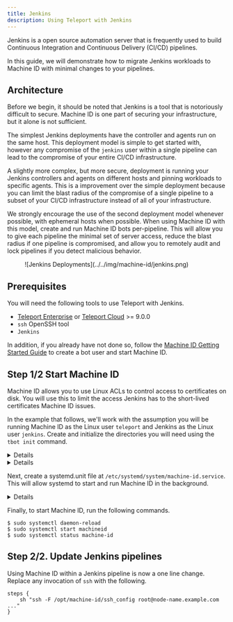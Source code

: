 ```yaml
---
title: Jenkins
description: Using Teleport with Jenkins
---
```


Jenkins is a open source automation server that is frequently used to build
Continuous Integration and Continuous Delivery (CI/CD) pipelines.

In this guide, we will demonstrate how to migrate Jenkins workloads to
Machine ID with minimal changes to your pipelines.

## Architecture

Before we begin, it should be noted that Jenkins is a tool that is notoriously
difficult to secure. Machine ID is one part of securing your infrastructure,
but it alone is not sufficient.

The simplest Jenkins deployments have the controller and agents run on the
same host. This deployment model is simple to get started with, however any
compromise of the `jenkins` user within a single pipeline can lead to the
compromise of your entire CI/CD infrastructure.

A slightly more complex, but more secure, deployment is running your Jenkins
controllers and agents on different hosts and pinning workloads to specific
agents. This is a improvement over the simple deployment because you can limit
the blast radius of the compromise of a single pipeline to a subset of your
CI/CD infrastructure instead of all of your infrastructure.

We strongly encourage the use of the second deployment model whenever possible,
with ephemeral hosts when possible. When using Machine ID with this model,
create and run Machine ID bots per-pipeline. This will allow you to give each
pipeline the minimal set of server access, reduce the blast radius if one
pipeline is compromised, and allow you to remotely audit and lock pipelines if
you detect malicious behavior.

<Figure align="left" bordered caption="Jenkins Deployments">
  ![Jenkins Deployments](../../img/machine-id/jenkins.png)
</Figure>

## Prerequisites

You will need the following tools to use Teleport with Jenkins.

- [Teleport Enterprise](../../enterprise/introduction.mdx) or [Teleport Cloud](../../cloud/introduction.mdx) >= 9.0.0 
- `ssh` OpenSSH tool
- `Jenkins`

In addition, if you already have not done so, follow the
[Machine ID Getting Started Guide](../../docs/pages/machine-id/getting-started.mdx)
to create a bot user and start Machine ID.

## Step 1/2 Start Machine ID

Machine ID allows you to use Linux ACLs to control access to certificates on
disk. You will use this to limit the access Jenkins has to the short-lived
certificates Machine ID issues.

In the example that follows, we'll work with the assumption you will be running
Machine ID as the Linux user `teleport` and Jenkins as the Linux user
`jenkins`. Create and initialize the directories you will need using the
`tbot init` command.

<Details scope={["cloud"]} scopeOnly={true}>
```code
$ tbot init \
    --destination-dir=/opt/machine-id \
    --bot-user=teleport \
    --owner=teleport:teleport \
    --reader-user=jenkins \
    --auth-server=example.teleport.sh:443
```
</Details>
<Details scope={["oss","enterprise"]} scopeOnly={true}>
```code
$ tbot init \
    --destination-dir=/opt/machine-id \
    --bot-user=teleport \
    --owner=teleport:teleport \
    --reader-user=jenkins \
    --auth-server=auth.example.com:3025
```
</Details>

Next, create a systemd.unit file at `/etc/systemd/system/machine-id.service`.
This will allow systemd to start and run Machine ID in the background.

<Details scope={["cloud"]} scopeOnly={true}>
```code
[Unit]
Description=Teleport Machine ID Service
After=network.target

[Service]
Type=simple
User=teleport
Group=teleport
Restart=on-failure
ExecStart=/usr/local/bin/tbot start --destination-dir=/opt/machine-id --token=00000000000000000000000000000000 --ca-pin=sha256:1111111111111111111111111111111111111111111111111111111111111111 --auth-server=example.teleport.sh:443
ExecReload=/bin/kill -HUP $MAINPID
PIDFile=/run/machineid.pid
LimitNOFILE=8192

[Install]
WantedBy=multi-user.target
```
</Details>
<Details scope={["oss","enterprise"]} scopeOnly={true}>
```code
[Unit]
Description=Teleport Machine ID Service
After=network.target

[Service]
Type=simple
User=teleport
Group=teleport
Restart=on-failure
ExecStart=/usr/local/bin/tbot start --destination-dir=/opt/machine-id --token=00000000000000000000000000000000 --ca-pin=sha256:1111111111111111111111111111111111111111111111111111111111111111 --auth-server=auth.example.com:3025
ExecReload=/bin/kill -HUP $MAINPID
PIDFile=/run/machineid.pid
LimitNOFILE=8192

[Install]
WantedBy=multi-user.target
```
</Details>

Finally, to start Machine ID, run the following commands.

```code
$ sudo systemctl daemon-reload 
$ sudo systemctl start machineid
$ sudo systemctl status machine-id
```

## Step 2/2. Update Jenkins pipelines

Using Machine ID within a Jenkins pipeline is now a one line change. Replace any invocation of `ssh` with the following.

```
steps {
    sh "ssh -F /opt/machine-id/ssh_config root@node-name.example.com ..."
}
```
